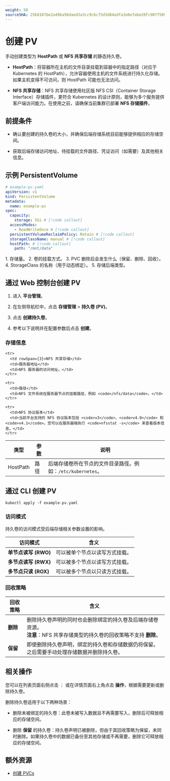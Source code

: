 ```yaml
---
weight: 50
sourceSHA: 25b8107be2a49ba56daed3a3cc9cbc75d3d84edfa3e0efabe20fc907f5096a59
---
```


# 创建 PV

手动创建类型为 **HostPath** 或 **NFS 共享存储** 的静态持久卷。

- **HostPath**：将容器所在主机的文件目录挂载到容器中的指定路径（对应于 Kubernetes 的 HostPath），允许容器使用主机的文件系统进行持久化存储。如果主机变得不可访问，则 HostPath 可能也无法访问。

- **NFS 共享存储**：NFS 共享存储使用社区版 NFS CSI（Container Storage Interface）存储插件，更符合 Kubernetes 的设计原则，能够为多个服务提供客户端访问能力。在使用之前，请确保当前集群已部署 **NFS 存储插件**。

## 前提条件

- 确认要创建的持久卷的大小，并确保后端存储系统目前能够提供相应的存储空间。

- 获取后端存储访问地址、待挂载的文件路径、凭证访问（如需要）及其他相关信息。

## 示例 PersistentVolume

```yaml
# example-pv.yaml
apiVersion: v1
kind: PersistentVolume
metadata:
  name: example-pv
spec:
  capacity:
    storage: 5Gi # [!code callout]
  accessModes:
    - ReadWriteOnce # [!code callout]
  persistentVolumeReclaimPolicy: Retain # [!code callout]
  storageClassName: manual # [!code callout]
  hostPath: # [!code callout]
    path: "/mnt/data"
```

<Callouts>
  1. 存储量。
  2. 卷的挂载方式。
  3. PVC 删除后会发生什么（保留、删除、回收）。
  4. StorageClass 的名称（用于动态绑定）。
  5. 存储后端类型。
</Callouts>

## 通过 Web 控制台创建 PV

1. 进入 **平台管理**。

2. 在左侧导航栏中，点击 **存储管理** > **持久卷 (PV)**。

3. 点击 **创建持久卷**。

4. 参考以下说明并在配置参数后点击 **创建**。

### 存储信息

<table>
  <thead>
    <tr>
      <th>类型</th>
      <th>参数</th>
      <th>说明</th>
    </tr>
  </thead>

  <tbody>
    <tr>
      <td>HostPath</td>
      <td>路径</td>
      <td>后端存储卷所在节点的文件目录路径。例如：<code>/etc/kubernetes</code>。</td>
    </tr>

    <tr>
      <td rowSpan={3}>NFS 共享存储</td>
      <td>服务器地址</td>
      <td>NFS 服务器的访问地址。</td>
    </tr>

    <tr>
      <td>路径</td>
      <td>NFS 文件系统在服务器节点的挂载路径，例如 <code>/nfs/data</code>。</td>
    </tr>

    <tr>
      <td>NFS 协议版本</td>
      <td>当前平台支持的 NFS 协议版本包括 <code>v3</code>、<code>v4.0</code> 和 <code>v4.1</code>。您可以在服务器端执行 <code>nfsstat -s</code> 来查看版本信息。</td>
    </tr>
  </tbody>
</table>

## 通过 CLI 创建 PV

```shell
kubectl apply -f example-pv.yaml
```

### 访问模式

持久卷的访问模式受后端存储相关参数设置的影响。

| 访问模式              | 含义                                         |
|--------------------|---------------------------------------------|
| **单节点读写 (RWO)**  | 可以被单个节点以读写方式挂载。                |
| **多节点读写 (RWX)**  | 可以被多个节点以读写方式挂载。                |
| **多节点只读 (ROX)**  | 可以被多个节点以只读方式挂载。                |

### 回收策略

| 回收策略 | 含义                                                                                                                                                                                                                                     |
|---------|----------------------------------------------------------------------------------------------------------------------------------------------------------------------------------------------------------------------------------------|
| **删除**   | 删除持久卷声明的同时也会删除绑定的持久卷及后端存储卷资源。<br />**注意**：NFS 共享存储类型的持久卷的回收策略不支持 **删除**。                                                         |
| **保留**   | 即使删除持久卷声明，绑定的持久卷和存储数据仍将保留。之后需要手动处理存储数据并删除持久卷。                                                                                       |

## 相关操作

您可以在列表页面右侧点击 ⋮ 或在详情页面右上角点击 **操作**，根据需要更新或删除持久卷。

删除持久卷适用于以下两种场景：

- 删除未被绑定的持久卷：此卷未被写入数据且不再需要写入，删除后可释放相应的存储空间。

- 删除 **保留** 的持久卷：持久卷声明已被删除，但由于其回收策略为保留，未同时删除。如果持久卷中的数据已备份至其他存储或不再需要，删除它可释放相应的存储空间。

## 额外资源

- [创建 PVCs](./create_pvc.mdx)
